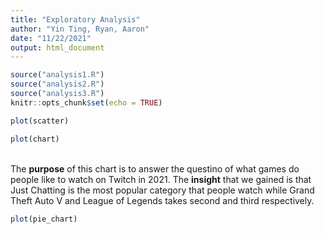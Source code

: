 ```yaml
---
title: "Exploratory Analysis"
author: "Yin Ting, Ryan, Aaron"
date: "11/22/2021"
output: html_document
---
```


```r
source("analysis1.R")
source("analysis2.R")
source("analysis3.R")
knitr::opts_chunk$set(echo = TRUE)

```



```r
plot(scatter)
```

```r
plot(chart)
```
<br>
The **purpose** of this chart is to answer the questino of what games do people like to watch on Twitch in 2021. The **insight** that we gained is that
Just Chatting is the most popular category that people watch while Grand Theft
Auto V and League of Legends takes second and third respectively. 

```r
plot(pie_chart)
```



